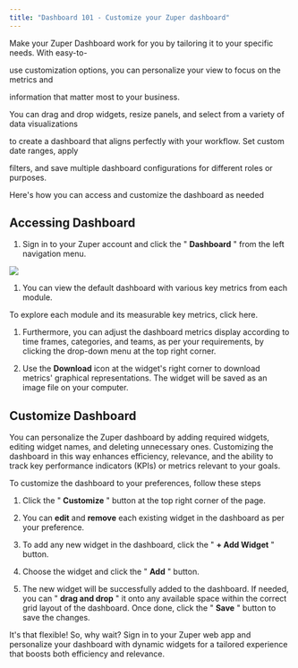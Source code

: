 ```yaml
---
title: "Dashboard 101 - Customize your Zuper dashboard"
---
```


Make your Zuper Dashboard work for you by tailoring it to your specific needs. With easy-to-

use customization options, you can personalize your view to focus on the metrics and

information that matter most to your business.

You can drag and drop widgets, resize panels, and select from a variety of data visualizations

to create a dashboard that aligns perfectly with your workflow. Set custom date ranges, apply

filters, and save multiple dashboard configurations for different roles or purposes.

Here's how you can access and customize the dashboard as needed

## Accessing Dashboard

1. Sign in to your Zuper account and click the " **Dashboard** " from the left navigation menu.

![](/Dash-10.png)

1. You can view the default dashboard with various key metrics from each module.

To explore each module and its measurable key metrics, click here.


1. Furthermore, you can adjust the dashboard metrics display according to time frames,
   categories, and teams, as per your requirements, by clicking the drop-down menu at the top
   right corner.


2. Use the **Download** icon at the widget's right corner to download metrics' graphical representations. The widget will be saved as an image file on your computer.

## Customize Dashboard

You can personalize the Zuper dashboard by adding required widgets, editing widget names,
and deleting unnecessary ones. Customizing the dashboard in this way enhances efficiency, relevance, and the ability to track key performance indicators (KPIs) or metrics relevant to your goals.

To customize the dashboard to your preferences, follow these steps

1. Click the " **Customize** " button at the top right corner of the page.

2. You can **edit** and **remove** each existing widget in the dashboard as per your preference.

3. To add any new widget in the dashboard, click the " **+ Add Widget** " button.

4. Choose the widget and click the " **Add** " button.

5. The new widget will be successfully added to the dashboard. If needed, you can " **drag
   and drop** " it onto any available space within the correct grid layout of the dashboard. Once
   done, click the " **Save** " button to save the changes.

It's that flexible! So, why wait? Sign in to your Zuper web app and personalize your
dashboard with dynamic widgets for a tailored experience that boosts both efficiency and
relevance.